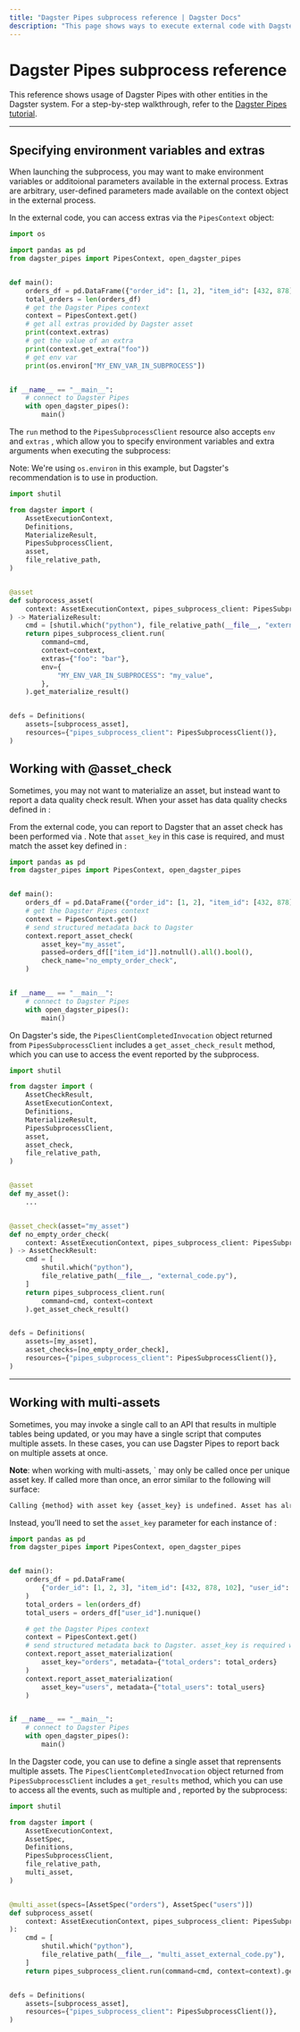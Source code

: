```yaml
---
title: "Dagster Pipes subprocess reference | Dagster Docs"
description: "This page shows ways to execute external code with Dagster Pipes with different entities in the Dagster systen."
---
```


# Dagster Pipes subprocess reference

This reference shows usage of Dagster Pipes with other entities in the Dagster system. For a step-by-step walkthrough, refer to the [Dagster Pipes tutorial](/guides/dagster-pipes/subprocess).

---

## Specifying environment variables and extras

When launching the subprocess, you may want to make environment variables or additoional parameters available in the external process. Extras are arbitrary, user-defined parameters made available on the context object in the external process.

<TabGroup>
<TabItem name="External code in external_code.py">

In the external code, you can access extras via the `PipesContext` object:

```python file=/guides/dagster/dagster_pipes/subprocess/with_extras_env/external_code.py lines=2-
import os

import pandas as pd
from dagster_pipes import PipesContext, open_dagster_pipes


def main():
    orders_df = pd.DataFrame({"order_id": [1, 2], "item_id": [432, 878]})
    total_orders = len(orders_df)
    # get the Dagster Pipes context
    context = PipesContext.get()
    # get all extras provided by Dagster asset
    print(context.extras)
    # get the value of an extra
    print(context.get_extra("foo"))
    # get env var
    print(os.environ["MY_ENV_VAR_IN_SUBPROCESS"])


if __name__ == "__main__":
    # connect to Dagster Pipes
    with open_dagster_pipes():
        main()
```

</TabItem>
<TabItem name="Dagster code in dagster_code.py">

The `run` method to the `PipesSubprocessClient` resource also accepts `env` and `extras` , which allow you to specify environment variables and extra arguments when executing the subprocess:

Note: We're using `os.environ` in this example, but Dagster's recommendation is to use <PyObject object="EnvVar" /> in production.

```python file=/guides/dagster/dagster_pipes/subprocess/with_extras_env/dagster_code.py
import shutil

from dagster import (
    AssetExecutionContext,
    Definitions,
    MaterializeResult,
    PipesSubprocessClient,
    asset,
    file_relative_path,
)


@asset
def subprocess_asset(
    context: AssetExecutionContext, pipes_subprocess_client: PipesSubprocessClient
) -> MaterializeResult:
    cmd = [shutil.which("python"), file_relative_path(__file__, "external_code.py")]
    return pipes_subprocess_client.run(
        command=cmd,
        context=context,
        extras={"foo": "bar"},
        env={
            "MY_ENV_VAR_IN_SUBPROCESS": "my_value",
        },
    ).get_materialize_result()


defs = Definitions(
    assets=[subprocess_asset],
    resources={"pipes_subprocess_client": PipesSubprocessClient()},
)
```

</TabItem>
</TabGroup>

## Working with @asset_check

Sometimes, you may not want to materialize an asset, but instead want to report a data quality check result. When your asset has data quality checks defined in <PyObject object="asset_check" decorator />:

<TabGroup>

<TabItem name="External code in external_code.py">

From the external code, you can report to Dagster that an asset check has been performed via <PyObject module="dagster_pipes" object="PipesContext" method="report_asset_check" />. Note that `asset_key` in this case is required, and must match the asset key defined in <PyObject object="asset_check" decorator />:

```python file=/guides/dagster/dagster_pipes/subprocess/with_asset_check/external_code.py
import pandas as pd
from dagster_pipes import PipesContext, open_dagster_pipes


def main():
    orders_df = pd.DataFrame({"order_id": [1, 2], "item_id": [432, 878]})
    # get the Dagster Pipes context
    context = PipesContext.get()
    # send structured metadata back to Dagster
    context.report_asset_check(
        asset_key="my_asset",
        passed=orders_df[["item_id"]].notnull().all().bool(),
        check_name="no_empty_order_check",
    )


if __name__ == "__main__":
    # connect to Dagster Pipes
    with open_dagster_pipes():
        main()
```

</TabItem>
<TabItem name="Dagster code in dagster_code.py">

On Dagster's side, the `PipesClientCompletedInvocation` object returned from `PipesSubprocessClient` includes a `get_asset_check_result` method, which you can use to access the <PyObject object="AssetCheckResult" /> event reported by the subprocess.

```python file=/guides/dagster/dagster_pipes/subprocess/with_asset_check/dagster_code.py
import shutil

from dagster import (
    AssetCheckResult,
    AssetExecutionContext,
    Definitions,
    MaterializeResult,
    PipesSubprocessClient,
    asset,
    asset_check,
    file_relative_path,
)


@asset
def my_asset():
    ...


@asset_check(asset="my_asset")
def no_empty_order_check(
    context: AssetExecutionContext, pipes_subprocess_client: PipesSubprocessClient
) -> AssetCheckResult:
    cmd = [
        shutil.which("python"),
        file_relative_path(__file__, "external_code.py"),
    ]
    return pipes_subprocess_client.run(
        command=cmd, context=context
    ).get_asset_check_result()


defs = Definitions(
    assets=[my_asset],
    asset_checks=[no_empty_order_check],
    resources={"pipes_subprocess_client": PipesSubprocessClient()},
)
```

</TabItem>
</TabGroup>

---

## Working with multi-assets

Sometimes, you may invoke a single call to an API that results in multiple tables being updated, or you may have a single script that computes multiple assets. In these cases, you can use Dagster Pipes to report back on multiple assets at once.

<TabGroup>

<TabItem name="External code in external_code.py">

**Note**: when working with multi-assets, \`<PyObject module="dagster_pipes" object="PipesContext" method="report_asset_materialization" /> may only be called once per unique asset key. If called more than once, an error similar to the following will surface:

```bash
Calling {method} with asset key {asset_key} is undefined. Asset has already been materialized, so no additional data can be reported for it
```

Instead, you’ll need to set the `asset_key` parameter for each instance of <PyObject module="dagster_pipes" object="PipesContext" method="report_asset_materialization" />:

```python file=/guides/dagster/dagster_pipes/subprocess/with_multi_asset/external_code.py
import pandas as pd
from dagster_pipes import PipesContext, open_dagster_pipes


def main():
    orders_df = pd.DataFrame(
        {"order_id": [1, 2, 3], "item_id": [432, 878, 102], "user_id": ["a", "b", "a"]}
    )
    total_orders = len(orders_df)
    total_users = orders_df["user_id"].nunique()

    # get the Dagster Pipes context
    context = PipesContext.get()
    # send structured metadata back to Dagster. asset_key is required when there are multiple assets
    context.report_asset_materialization(
        asset_key="orders", metadata={"total_orders": total_orders}
    )
    context.report_asset_materialization(
        asset_key="users", metadata={"total_users": total_users}
    )


if __name__ == "__main__":
    # connect to Dagster Pipes
    with open_dagster_pipes():
        main()
```

</TabItem>

<TabItem name="Dagster code in dagster_code.py">

In the Dagster code, you can use <PyObject object="multi_asset" decorator /> to define a single asset that reprensents multiple assets. The `PipesClientCompletedInvocation` object returned from `PipesSubprocessClient` includes a `get_results` method, which you can use to access all the events, such as multiple <PyObject object="AssetMaterialization" pluralize /> and <PyObject object="AssetCheckResult" pluralize />, reported by the subprocess:

```python file=/guides/dagster/dagster_pipes/subprocess/with_multi_asset/dagster_code.py
import shutil

from dagster import (
    AssetExecutionContext,
    AssetSpec,
    Definitions,
    PipesSubprocessClient,
    file_relative_path,
    multi_asset,
)


@multi_asset(specs=[AssetSpec("orders"), AssetSpec("users")])
def subprocess_asset(
    context: AssetExecutionContext, pipes_subprocess_client: PipesSubprocessClient
):
    cmd = [
        shutil.which("python"),
        file_relative_path(__file__, "multi_asset_external_code.py"),
    ]
    return pipes_subprocess_client.run(command=cmd, context=context).get_results()


defs = Definitions(
    assets=[subprocess_asset],
    resources={"pipes_subprocess_client": PipesSubprocessClient()},
)
```

</TabItem>
</TabGroup>
